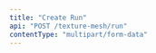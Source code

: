 ```yaml
---
title: "Create Run"
api: "POST /texture-mesh/run"
contentType: "multipart/form-data"
---
```


<ParamField header="Authorization" type="string" required hidden />

<ParamField header="x-api-key" type="string" required hidden />

### Form Data

<ParamField body="project-id" type="string" required>
  The id of the project
</ParamField>

<ParamField body="prompt" type="string"></ParamField>

<ParamField body="generate-maps" type="boolean"></ParamField>

<ParamField body="image-type" type="enum" default="init">
  Enum: `init`, `color`
</ParamField>

<ParamField body="super-resolution" type="enum" default="0">
  Enum: `512`, `1024`, `2048`, `4096`
</ParamField>

<ParamField body="square-func" type="enum" default="scale">
  Enum: `scale`, `crop`
</ParamField>

<ParamField body="make-tileable" type="boolean"></ParamField>

<ParamField body="files[]" type="files"></ParamField>

<RequestExample>

```bash cURL
curl -X 'POST' \
  'https://api.mirageml.com/texture-mesh/run?project-id={}' \
  -H 'accept: multipart/form-data'
```

</RequestExample>
